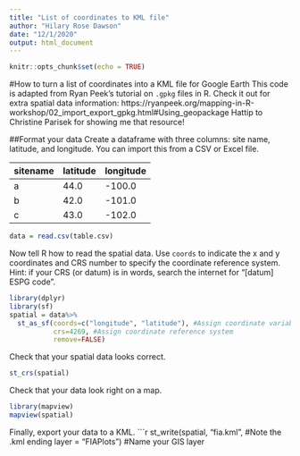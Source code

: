```yaml
---
title: "List of coordinates to KML file"
author: "Hilary Rose Dawson"
date: "12/1/2020"
output: html_document
---
```


```r
knitr::opts_chunk$set(echo = TRUE)
```

#How to turn a list of coordinates into a KML file for Google Earth
This code is adapted from Ryan Peek's tutorial on `.gpkg` files in R. Check it out for extra spatial data information: https://ryanpeek.org/mapping-in-R-workshop/02_import_export_gpkg.html#Using_geopackage
Hattip to Christine Parisek for showing me that resource!

##Format your data
Create a dataframe with three columns: site name, latitude, and longitude. You can import this from a CSV or Excel file. 

sitename | latitude | longitude
---|---|---
a | 44.0 | -100.0
b | 42.0 | -101.0
c | 43.0 | -102.0

```r
data = read.csv(table.csv)
```

Now tell R how to read the spatial data. Use `coords` to indicate the x and y coordinates and CRS number to specify the coordinate reference system. Hint: if your CRS (or datum) is in words, search the internet for "[datum] ESPG code". 

```r
library(dplyr)
library(sf)
spatial = data%>%
  st_as_sf(coords=c("longitude", "latitude"), #Assign coordinate variables
           crs=4269, #Assign coordinate reference system
           remove=FALSE)
```

Check that your spatial data looks correct.
```r
st_crs(spatial)
```

Check that your data look right on a map.
```r
library(mapview)
mapview(spatial)
```

Finally, export your data to a KML.
```r
st_write(spatial, 
         "fia.kml", #Note the .kml ending
         layer = "FIAPlots") #Name your GIS layer